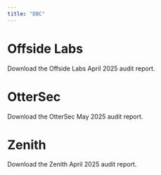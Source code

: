 ```yaml
---
title: "DBC"
---
```


# Offside Labs

<CardGroup cols={1}>
  <Card title="Download Offside Labs Audit" icon="file-pdf" iconType="solid" href="https://github.com/MeteoraAg/audits/blob/main/dbc/offside-labs-dbc-audit-apr-2025.pdf">
    Download the Offside Labs April 2025 audit report.
  </Card>
</CardGroup>

# OtterSec

<CardGroup cols={1}>
  <Card title="Download OtterSec Audit" icon="file-pdf" iconType="solid" href="https://github.com/MeteoraAg/audits/blob/main/dbc/ottersec-dbc-audit-may-2025.pdf">
    Download the OtterSec May 2025 audit report.
  </Card>
</CardGroup>

# Zenith

<CardGroup cols={1}>
  <Card title="Download Zenith Audit" icon="file-pdf" iconType="solid" href="https://github.com/MeteoraAg/audits/blob/main/dbc/zenith-dbc-audit-apr-2025.pdf">
    Download the Zenith April 2025 audit report.
  </Card>
</CardGroup>
